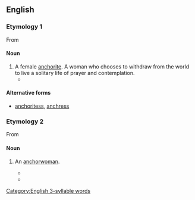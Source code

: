 ==English==

===Etymology 1===
From {{suffix|anchorite|anchor(ite)|ess|lang=en}}

====Noun====
{{en-noun|es}}

# A female [[anchorite]]. A woman who chooses to withdraw from the world to live a solitary life of prayer and contemplation.
#* {{quote-book|year=2003|author=Yōko Wada
|title=A Companion to Ancrene Wisse
|chapter=A Genre of Ancrene Wisse
|url=http://books.google.com.ar/books?id=aw21vOIYZRcC&pg=PA113&dq=%22anchoress%22&hl=en&sa=X&ei=TmwfT7rCL4PfgQfzqsWjDw&redir_esc=y#v=onepage&q=%22anchoress%22&f=false
|publisher=DS Brewer|isbn=9780859917629|page=39
|passage=… and advises the '''anchoresses''' to take on the basic religious vows …}}

====Alternative forms====
* [[anchoritess]], [[anchress]]

===Etymology 2===
From {{suffix|anchor|ess|lang=en}}

====Noun====
{{en-noun|es}}

# {{lb|en|informal}} An [[anchorwoman]].
#* {{quote-web|date=2006-02-11|first=James|last=Poniewozik
|title=Live from Turin—Sorry, Torino—It's NBC|site=Time Magazine
|url=http://entertainment.time.com/2006/02/11/live_from_turinsorry_torinoits_1/
|accessdate=2012-01-25
|passage=Williams was co-hosting in place of Katie Couric, a move some have speculated was meant to deprive the possible next '''anchoress''' of the CBS Evening News the prime time exposure.}}
#* {{quote-web|date=2007-04-16|first=Max|last=Abelson
|title=Sold! 'Money Honey,' Hubby Buy $6.5 M. East Side Townhouse
|site=New York Observer
|url=http://www.observer.com/2007/04/sold-money-honey-hubby-buy-65-m-east-side-townhouse/
|accessdate=2012-01-25
|passage=Mr. Thompson reportedly booted executives off a cross-continental Citigroup flight to be alone with the impeccably brunette '''anchoress'''.}}

[[Category:English 3-syllable words]]